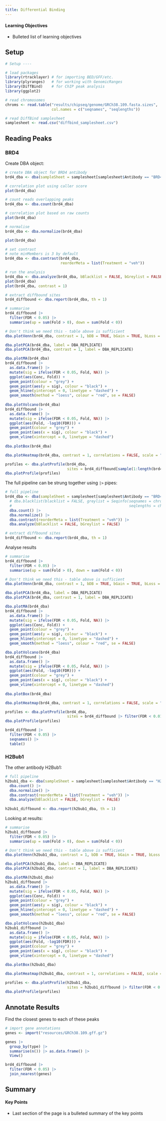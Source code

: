 ```yaml
---
title: Differential Binding
---
```



::: {.callout-tip}
#### Learning Objectives

- Bulleted list of learning objectives
:::


## Setup

```r
# Setup ----

# load packages
library(rtracklayer) # for importing BED/GFF/etc.
library(plyranges)   # for working with GenomicRanges
library(DiffBind)    # for ChIP peak analysis
library(ggplot2)
```


```r
# read chromosomes
chroms <- read.table("results/chipseq/genome/GRCh38.109.fasta.sizes",
                     col.names = c("seqnames", "seqlengths"))

# read DiffBind samplesheet
samplesheet <- read.csv("diffbind_samplesheet.csv")
```

## Reading Peaks


### BRD4

Create DBA object:

```r
# create DBA object for BRD4 antibody
brd4_dba <- dba(sampleSheet = samplesheet[samplesheet$Antibody == "BRD4", ])

# correlation plot using caller score
plot(brd4_dba)

# count reads overlapping peaks
brd4_dba <- dba.count(brd4_dba)

# correlation plot based on raw counts
plot(brd4_dba)

# normalise
brd4_dba <- dba.normalize(brd4_dba)

plot(brd4_dba)

# set contrast 
# note minMembers is 3 by default
brd4_dba <- dba.contrast(brd4_dba, 
                         reorderMeta = list(Treatment = "veh"))

# run the analysis
brd4_dba <- dba.analyze(brd4_dba, bBlacklist = FALSE, bGreylist = FALSE)
plot(brd4_dba)
plot(brd4_dba, contrast = 1)

# extract diffbound sites
brd4_diffbound <- dba.report(brd4_dba, th = 1)

# summarise
brd4_diffbound |> 
  filter(FDR < 0.05) |> 
  summarise(up = sum(Fold > 0), down = sum(Fold < 0))

# Don't think we need this - table above is sufficient
dba.plotVenn(brd4_dba, contrast = 1, bDB = TRUE, bGain = TRUE, bLoss = TRUE, bAll = FALSE)

dba.plotPCA(brd4_dba, label = DBA_REPLICATE)
dba.plotPCA(brd4_dba, contrast = 1, label = DBA_REPLICATE)

dba.plotMA(brd4_dba)
brd4_diffbound |> 
  as.data.frame() |> 
  mutate(sig = ifelse(FDR < 0.05, Fold, NA)) |> 
  ggplot(aes(Conc, Fold)) + 
  geom_point(colour = "grey") + 
  geom_point(aes(y = sig), colour = "black") +
  geom_hline(yintercept = 0, linetype = "dashed") +
  geom_smooth(method = "loess", colour = "red", se = FALSE)
  
dba.plotVolcano(brd4_dba)
brd4_diffbound |> 
  as.data.frame() |> 
  mutate(sig = ifelse(FDR < 0.05, Fold, NA)) |> 
  ggplot(aes(Fold, -log10(FDR))) + 
  geom_point(colour = "grey") + 
  geom_point(aes(x = sig), colour = "black") +
  geom_vline(xintercept = 0, linetype = "dashed")
  
dba.plotBox(brd4_dba)

dba.plotHeatmap(brd4_dba, contrast = 1, correlations = FALSE, scale = "row")

profiles <- dba.plotProfile(brd4_dba, 
                            sites = brd4_diffbound[sample(1:length(brd4_diffbound), 100), ])
dba.plotProfile(profiles)
```

The full pipeline can be strung together using `|>` pipes:

```r
# full pipeline
brd4_dba <- dba(sampleSheet = samplesheet[samplesheet$Antibody == "BRD4", ]) |> 
  # dba.blacklist(blacklist = FALSE, greylist = Seqinfo(seqnames = chroms$seqnames,
  #                                                     seqlengths = chroms$seqlengths)) |> 
  dba.count() |> 
  dba.normalize() |> 
  dba.contrast(reorderMeta = list(Treatment = "veh")) |> 
  dba.analyze(bBlacklist = FALSE, bGreylist = FALSE)

# extract diffbound sites
brd4_diffbound <- dba.report(brd4_dba, th = 1)
```

Analyse results

```r
# summarise
brd4_diffbound |> 
  filter(FDR < 0.05) |> 
  summarise(up = sum(Fold > 0), down = sum(Fold < 0))

# Don't think we need this - table above is sufficient
dba.plotVenn(brd4_dba, contrast = 1, bDB = TRUE, bGain = TRUE, bLoss = TRUE, bAll = FALSE)

dba.plotPCA(brd4_dba, label = DBA_REPLICATE)
dba.plotPCA(brd4_dba, contrast = 1, label = DBA_REPLICATE)

dba.plotMA(brd4_dba)
brd4_diffbound |> 
  as.data.frame() |> 
  mutate(sig = ifelse(FDR < 0.05, Fold, NA)) |> 
  ggplot(aes(Conc, Fold)) + 
  geom_point(colour = "grey") + 
  geom_point(aes(y = sig), colour = "black") +
  geom_hline(yintercept = 0, linetype = "dashed") +
  geom_smooth(method = "loess", colour = "red", se = FALSE)

dba.plotVolcano(brd4_dba)
brd4_diffbound |> 
  as.data.frame() |> 
  mutate(sig = ifelse(FDR < 0.05, Fold, NA)) |> 
  ggplot(aes(Fold, -log10(FDR))) + 
  geom_point(colour = "grey") + 
  geom_point(aes(x = sig), colour = "black") +
  geom_vline(xintercept = 0, linetype = "dashed")
  
dba.plotBox(brd4_dba)

dba.plotHeatmap(brd4_dba, contrast = 1, correlations = FALSE, scale = "row")

profiles <- dba.plotProfile(brd4_dba, 
                            sites = brd4_diffbound |> filter(FDR < 0.01 & abs(Fold > 4)))
dba.plotProfile(profiles)

brd4_diffbound |> 
  filter(FDR < 0.05) |> 
  seqnames() |> 
  table()

```


### H2Bub1

The other antibody H2Bub1:

```r
# full pipeline
h2bub1_dba <- dba(sampleSheet = samplesheet[samplesheet$Antibody == "H2Bub1", ]) |> 
  dba.count() |> 
  dba.normalize() |> 
  dba.contrast(reorderMeta = list(Treatment = "veh")) |> 
  dba.analyze(bBlacklist = FALSE, bGreylist = FALSE)
  
h2bub1_diffbound <- dba.report(h2bub1_dba, th = 1)
```

Looking at results:

```r
# summarise
h2bub1_diffbound |> 
  filter(FDR < 0.05) |> 
  summarise(up = sum(Fold > 0), down = sum(Fold < 0))

# Don't think we need this - table above is sufficient
dba.plotVenn(h2bub1_dba, contrast = 1, bDB = TRUE, bGain = TRUE, bLoss = TRUE, bAll = FALSE)

dba.plotPCA(h2bub1_dba, label = DBA_REPLICATE)
dba.plotPCA(h2bub1_dba, contrast = 1, label = DBA_REPLICATE)

dba.plotMA(h2bub1_dba)
h2bub1_diffbound |> 
  as.data.frame() |> 
  mutate(sig = ifelse(FDR < 0.05, Fold, NA)) |> 
  ggplot(aes(Conc, Fold)) + 
  geom_point(colour = "grey") + 
  geom_point(aes(y = sig), colour = "black") +
  geom_hline(yintercept = 0, linetype = "dashed") +
  geom_smooth(method = "loess", colour = "red", se = FALSE)

dba.plotVolcano(h2bub1_dba)
h2bub1_diffbound |> 
  as.data.frame() |> 
  mutate(sig = ifelse(FDR < 0.05, Fold, NA)) |> 
  ggplot(aes(Fold, -log10(FDR))) + 
  geom_point(colour = "grey") + 
  geom_point(aes(x = sig), colour = "black") +
  geom_vline(xintercept = 0, linetype = "dashed")

dba.plotBox(h2bub1_dba)

dba.plotHeatmap(h2bub1_dba, contrast = 1, correlations = FALSE, scale = "row")

profiles <- dba.plotProfile(h2bub1_dba, 
                            sites = h2bub1_diffbound |> filter(FDR < 0.01 & abs(Fold > 4)))
dba.plotProfile(profiles)
```


## Annotate Results

Find the closest genes to each of these peaks

```r
# import gene annotations
genes <- import("resources/GRCh38.109.gff.gz")

genes |> 
  group_by(type) |> 
  summarise(n()) |> as.data.frame() |> 
  View()

brd4_diffbound |> 
  filter(FDR < 0.05) |> 
  join_nearest(genes)
```

## Summary

::: {.callout-tip}
#### Key Points

- Last section of the page is a bulleted summary of the key points
:::
